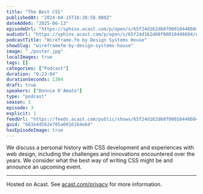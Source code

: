 ```yaml
---
title: "The Best CSS"
publishedAt: "2024-04-15T18:38:58.000Z"
dateAdded: "2025-06-13"
episodeUrl: "https://sphinx.acast.com/p/open/s/65f24d162d60f00016446604/e/661b4d562e705a00161b4e64/media.mp3"
audioUrl: "https://sphinx.acast.com/p/open/s/65f24d162d60f00016446604/e/661b4d562e705a00161b4e64/media.mp3"
podcastTitle: "Wireframe.fm by Design Systems House"
showSlug: "wireframefm-by-design-systems-house"
image: "./poster.jpg"
localImages: true
tags: []
categories: ["Podcast"]
duration: "0:23:04"
durationSeconds: 1384
draft: true
speakers: ["Donnie D'Amato"]
type: "podcast"
season: 1
episode: 3
explicit: 1
feedUrl: "https://feeds.acast.com/public/shows/65f24d162d60f00016446604"
guid: "661b4d562e705a00161b4e64"
hasEpisodeImage: true
---
```

We discuss a personal history with CSS development and experiences with web design, including the challenges and innovations encountered over the years. We consider what the best way of writing CSS might be and announce an upcoming event.  

---

Hosted on Acast. See [acast.com/privacy](https://acast.com/privacy) for more information.
